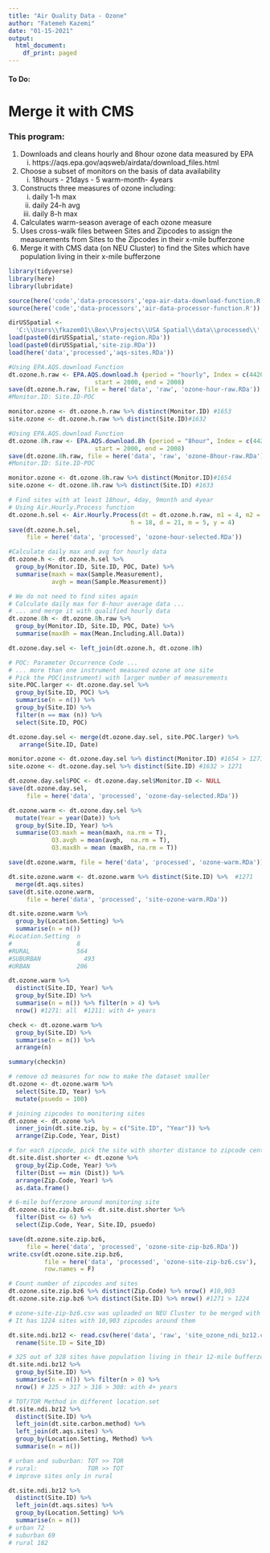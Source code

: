 ```yaml
---
title: "Air Quality Data - Ozone"
author: "Fatemeh Kazemi"
date: "01-15-2021"
output:
  html_document:
    df_print: paged
---
```


#### To Do:
#      Merge it with CMS
###############################################################################

### This program:
  (1) Downloads and cleans hourly and 8hour ozone data measured by EPA
      i. https://aqs.epa.gov/aqsweb/airdata/download_files.html
  (2) Choose a subset of monitors on the basis of data availability
      i. 18hours - 21days - 5 warm-month- 4years
  (3) Constructs three measures of ozone including:
      i. daily 1-h max
      ii. daily 24-h avg
      iii. daily 8-h max
  (4) Calculates warm-season average of each ozone measure
  (5) Uses cross-walk files between Sites and Zipcodes to assign the measurements
      from Sites to the Zipcodes in their x-mile bufferzone
  (5) Merge it with CMS data (on NEU Cluster) to find the Sites which have
      population living in their x-mile bufferzone

```r
library(tidyverse)
library(here)
library(lubridate)
```

```r
source(here('code','data-processors','epa-air-data-download-function.R'))
source(here('code','data-processors','air-data-processor-function.R'))
```

```r
dirUSSpatial <- 
  'C:\\Users\\fkazem01\\Box\\Projects\\USA Spatial\\data\\processed\\'
load(paste0(dirUSSpatial,'state-region.RDa'))
load(paste0(dirUSSpatial,'site-zip.RDa'))
load(here('data','processed','aqs-sites.RDa'))
```

```r
#Using EPA.AQS.download Function
dt.ozone.h.raw <- EPA.AQS.download.h (period = "hourly", Index = c(44201),
                        start = 2000, end = 2008)
save(dt.ozone.h.raw, file = here('data', 'raw', 'ozone-hour-raw.RDa'))
#Monitor.ID: Site.ID-POC

monitor.ozone <- dt.ozone.h.raw %>% distinct(Monitor.ID) #1653
site.ozone <- dt.ozone.h.raw %>% distinct(Site.ID)#1632
```

```r
#Using EPA.AQS.download Function
dt.ozone.8h.raw <- EPA.AQS.download.8h (period = "8hour", Index = c(44201),
                        start = 2000, end = 2008)
save(dt.ozone.8h.raw, file = here('data', 'raw', 'ozone-8hour-raw.RDa'))
#Monitor.ID: Site.ID-POC

monitor.ozone <- dt.ozone.8h.raw %>% distinct(Monitor.ID)#1654
site.ozone <- dt.ozone.8h.raw %>% distinct(Site.ID) #1633
```

```r
# Find sites with at least 18hour, 4day, 9month and 4year
# Using Air.Hourly.Process function
dt.ozone.h.sel <- Air.Hourly.Process(dt = dt.ozone.h.raw, m1 = 4, m2 = 9,
                                  h = 18, d = 21, m = 5, y = 4)
save(dt.ozone.h.sel, 
     file = here('data', 'processed', 'ozone-hour-selected.RDa'))

#Calculate daily max and avg for hourly data
dt.ozone.h <- dt.ozone.h.sel %>% 
  group_by(Monitor.ID, Site.ID, POC, Date) %>% 
  summarise(maxh = max(Sample.Measurement),
            avgh = mean(Sample.Measurement))

# We do not need to find sites again
# Calculate daily max for 8-hour average data ...
# ... and merge it with qualified hourly data
dt.ozone.8h <- dt.ozone.8h.raw %>% 
  group_by(Monitor.ID, Site.ID, POC, Date) %>% 
  summarise(max8h = max(Mean.Including.All.Data))

dt.ozone.day.sel <- left_join(dt.ozone.h, dt.ozone.8h)

# POC: Parameter Occurrence Code ...
# ... more than one instrument measured ozone at one site
# Pick the POC(instrument) with larger number of measurements
site.POC.larger <- dt.ozone.day.sel %>% 
  group_by(Site.ID, POC) %>% 
  summarise(n = n()) %>% 
  group_by(Site.ID) %>% 
  filter(n == max (n)) %>% 
  select(Site.ID, POC)

dt.ozone.day.sel <- merge(dt.ozone.day.sel, site.POC.larger) %>% 
   arrange(Site.ID, Date)

monitor.ozone <- dt.ozone.day.sel %>% distinct(Monitor.ID) #1654 > 1271
site.ozone <- dt.ozone.day.sel %>% distinct(Site.ID) #1632 > 1271

dt.ozone.day.sel$POC <- dt.ozone.day.sel$Monitor.ID <- NULL
save(dt.ozone.day.sel, 
     file = here('data', 'processed', 'ozone-day-selected.RDa'))
```

```r
dt.ozone.warm <- dt.ozone.day.sel %>% 
  mutate(Year = year(Date)) %>% 
  group_by(Site.ID, Year) %>% 
  summarise(O3.maxh = mean(maxh, na.rm = T),
            O3.avgh = mean(avgh,  na.rm = T),
            O3.max8h = mean (max8h, na.rm = T))

save(dt.ozone.warm, file = here('data', 'processed', 'ozone-warm.RDa'))

dt.site.ozone.warm <- dt.ozone.warm %>% distinct(Site.ID) %>%  #1271
  merge(dt.aqs.sites)
save(dt.site.ozone.warm, 
     file = here('data', 'processed', 'site-ozone-warm.RDa'))

dt.site.ozone.warm %>% 
  group_by(Location.Setting) %>% 
  summarise(n = n())
#Location.Setting  n
#                  8			
#RURAL	           564			
#SUBURBAN	         493			
#URBAN	           206	

dt.ozone.warm %>% 
  distinct(Site.ID, Year) %>% 
  group_by(Site.ID) %>% 
  summarise(n = n()) %>% filter(n > 4) %>% 
  nrow() #1271: all  #1211: with 4+ years

check <- dt.ozone.warm %>% 
  group_by(Site.ID) %>% 
  summarise(n = n()) %>% 
  arrange(n)

summary(check$n)
```

```r
# remove o3 measures for now to make the dataset smaller
dt.ozone <- dt.ozone.warm %>% 
  select(Site.ID, Year) %>% 
  mutate(psuedo = 100)

# joining zipcodes to monitoring sites
dt.ozone <- dt.ozone %>% 
  inner_join(dt.site.zip, by = c("Site.ID", "Year")) %>% 
  arrange(Zip.Code, Year, Dist)

# for each zipcode, pick the site with shorter distance to zipcode centroeid
dt.site.dist.shorter <- dt.ozone %>% 
  group_by(Zip.Code, Year) %>% 
  filter(Dist == min (Dist)) %>% 
  arrange(Zip.Code, Year) %>% 
  as.data.frame()

# 6-mile bufferzone around monitoring site
dt.ozone.site.zip.bz6 <- dt.site.dist.shorter %>% 
  filter(Dist <= 6) %>% 
  select(Zip.Code, Year, Site.ID, psuedo)

save(dt.ozone.site.zip.bz6, 
     file = here('data', 'processed', 'ozone-site-zip-bz6.RDa'))
write.csv(dt.ozone.site.zip.bz6, 
          file = here('data', 'processed', 'ozone-site-zip-bz6.csv'),
          row.names = F)

# Count number of zipcodes and sites
dt.ozone.site.zip.bz6 %>% distinct(Zip.Code) %>% nrow() #10,903
dt.ozone.site.zip.bz6 %>% distinct(Site.ID) %>% nrow() #1271 > 1224

# ozone-site-zip-bz6.csv was uploaded on NEU Cluster to be merged with CMS data
# It has 1224 sites with 10,903 zipcodes around them
```

```r
dt.site.ndi.bz12 <- read.csv(here('data', 'raw', 'site_ozone_ndi_bz12.csv')) %>% 
  rename(Site.ID = Site_ID)

# 325 out of 328 sites have population living in their 12-mile bufferzone
dt.site.ndi.bz12 %>% 
  group_by(Site.ID) %>% 
  summarise(n = n()) %>% filter(n > 0) %>% 
  nrow() # 325 > 317 > 316 > 308: with 4+ years

# TOT/TOR Method in different location.set
dt.site.ndi.bz12 %>% 
  distinct(Site.ID) %>% 
  left_join(dt.site.carbon.method) %>% 
  left_join(dt.aqs.sites) %>% 
  group_by(Location.Setting, Method) %>% 
  summarise(n = n())

# urban and suburban: TOT >> TOR
# rural:              TOR >> TOT
# improve sites only in rural

dt.site.ndi.bz12 %>% 
  distinct(Site.ID) %>% 
  left_join(dt.aqs.sites) %>% 
  group_by(Location.Setting) %>% 
  summarise(n = n())
# urban 72
# suburban 69
# rural 182
```
